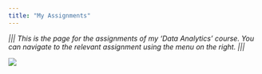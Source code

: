 ```yaml
---
title: "My Assignments"
---
```


*\|\|\| This is the page for the assignments of my 'Data Analytics' course. You can navigate to the relevant assignment using the menu on the right. \|\|\|*

![](images/ApiG-02.gif){fig-align="center"}
